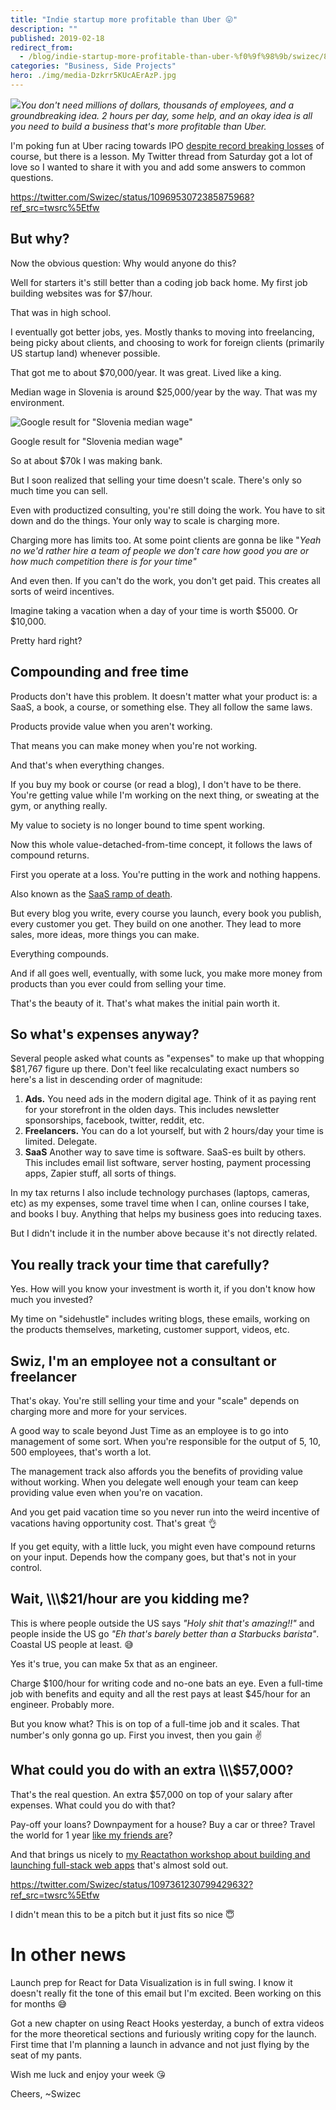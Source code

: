```yaml
---
title: "Indie startup more profitable than Uber 😛"
description: ""
published: 2019-02-18
redirect_from:
  - /blog/indie-startup-more-profitable-than-uber-%f0%9f%98%9b/swizec/8947
categories: "Business, Side Projects"
hero: ./img/media-Dzkrr5KUcAErAzP.jpg
---
```


![](https://swizec.com/wp-content/uploads/2019/02/IMG_0266-1024x575.jpg)_You don't need millions of dollars, thousands of employees, and a groundbreaking idea. 2 hours per day, some help, and an okay idea is all you need to build a business that's more profitable than Uber._

I'm poking fun at Uber racing towards IPO [despite record breaking losses](https://www.bloomberg.com/news/articles/2019-02-15/uber-results-show-revenue-growth-slows-amid-persistent-losses) of course, but there is a lesson. My Twitter thread from Saturday got a lot of love so I wanted to share it with you and add some answers to common questions.

https://twitter.com/Swizec/status/1096953072385875968?ref_src=twsrc%5Etfw

## But why?

Now the obvious question: Why would anyone do this?

Well for starters it's still better than a coding job back home. My first job building websites was for $7/hour.

That was in high school.

I eventually got better jobs, yes. Mostly thanks to moving into freelancing, being picky about clients, and choosing to work for foreign clients (primarily US startup land) whenever possible.

That got me to about $70,000/year. It was great. Lived like a king.

Median wage in Slovenia is around $25,000/year by the way. That was my environment.

![Google result for "Slovenia median wage"](./img/media-Dzkrr5KUcAErAzP.jpg)

Google result for "Slovenia median wage"

So at about $70k I was making bank.

But I soon realized that selling your time doesn't scale. There's only so much time you can sell.

Even with productized consulting, you're still doing the work. You have to sit down and do the things. Your only way to scale is charging more.

Charging more has limits too. At some point clients are gonna be like "_Yeah no we'd rather hire a team of people we don't care how good you are or how much competition there is for your time"_

And even then. If you can't do the work, you don't get paid. This creates all sorts of weird incentives.

Imagine taking a vacation when a day of your time is worth $5000. Or $10,000.

Pretty hard right?

## Compounding and free time

Products don't have this problem. It doesn't matter what your product is: a SaaS, a book, a course, or something else. They all follow the same laws.

Products provide value when you aren't working.

That means you can make money when you're not working.

And that's when everything changes.

If you buy my book or course (or read a blog), I don't have to be there. You're getting value while I'm working on the next thing, or sweating at the gym, or anything really.

My value to society is no longer bound to time spent working.

Now this whole value-detached-from-time concept, it follows the laws of compound returns.

First you operate at a loss. You're putting in the work and nothing happens.

Also known as the [SaaS ramp of death](https://baremetrics.com/blog/long-slow-saas-ramp-of-death).

But every blog you write, every course you launch, every book you publish, every customer you get. They build on one another. They lead to more sales, more ideas, more things you can make.

Everything compounds.

And if all goes well, eventually, with some luck, you make more money from products than you ever could from selling your time.

That's the beauty of it. That's what makes the initial pain worth it.

## So what's expenses anyway?

Several people asked what counts as "expenses" to make up that whopping $81,767 figure up there. Don't feel like recalculating exact numbers so here's a list in descending order of magnitude:

1.  **Ads.** You need ads in the modern digital age. Think of it as paying rent for your storefront in the olden days. This includes newsletter sponsorships, facebook, twitter, reddit, etc.
2.  **Freelancers.** You can do a lot yourself, but with 2 hours/day your time is limited. Delegate.
3.  **SaaS** Another way to save time is software. SaaS-es built by others. This includes email list software, server hosting, payment processing apps, Zapier stuff, all sorts of things.

In my tax returns I also include technology purchases (laptops, cameras, etc) as my expenses, some travel time when I can, online courses I take, and books I buy. Anything that helps my business goes into reducing taxes.

But I didn't include it in the number above because it's not directly related.

## You really track your time that carefully?

Yes. How will you know your investment is worth it, if you don't know how much you invested?

My time on "sidehustle" includes writing blogs, these emails, working on the products themselves, marketing, customer support, videos, etc.

## Swiz, I'm an employee not a consultant or freelancer

That's okay. You're still selling your time and your "scale" depends on charging more and more for your services.

A good way to scale beyond Just Time as an employee is to go into management of some sort. When you're responsible for the output of 5, 10, 500 employees, that's worth a lot.

The management track also affords you the benefits of providing value without working. When you delegate well enough your team can keep providing value even when you're on vacation.

And you get paid vacation time so you never run into the weird incentive of vacations having opportunity cost. That's great 👌

If you get equity, with a little luck, you might even have compound returns on your input. Depends how the company goes, but that's not in your control.

## Wait, \\\\\\$21/hour are you kidding me?

This is where people outside the US says _"Holy shit that's amazing!!"_ and people inside the US go _"Eh that's barely better than a Starbucks barista"_. Coastal US people at least. 😅

Yes it's true, you can make 5x that as an engineer.

Charge $100/hour for writing code and no-one bats an eye. Even a full-time job with benefits and equity and all the rest pays at least $45/hour for an engineer. Probably more.

But you know what? This is on top of a full-time job and it scales. That number's only gonna go up. First you invest, then you gain ✌️

## What could you do with an extra \\\\\\$57,000?

That's the real question. An extra $57,000 on top of your salary after expenses. What could you do with that?

Pay-off your loans? Downpayment for a house? Buy a car or three? Travel the world for 1 year [like my friends are](https://www.instagram.com/wanderingadeux/)?

And that brings us nicely to [my Reactathon workshop about building and launching full-stack web apps](https://ti.to/real-world-react/modern-app-with-react-workshop) that's almost sold out.

https://twitter.com/Swizec/status/1097361230799429632?ref_src=twsrc%5Etfw

I didn't mean this to be a pitch but it just fits so nice 😇

# In other news

Launch prep for React for Data Visualization is in full swing. I know it doesn't really fit the tone of this email but I'm excited. Been working on this for months 😅

Got a new chapter on using React Hooks yesterday, a bunch of extra videos for the more theoretical sections and furiously writing copy for the launch. First time that I'm planning a launch in advance and not just flying by the seat of my pants.

Wish me luck and enjoy your week 😘

Cheers, ~Swizec
